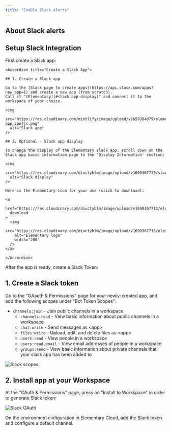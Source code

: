 ```yaml
---
title: "Enable Slack alerts"
---
```


## About Slack alerts

<Snippet file="alerts/alerts-introduction.mdx" />

## Setup Slack Integration


<Steps>
  <Step title="Slack App">
    First create a Slack app:

    <Accordion title="Create a Slack App">
    
    ## 1. Create a Slack app
    
    Go to the [Slack page to create apps](https://api.slack.com/apps?new_app=1) and create a new app (from scratch).
    Call it "[Elementary](#slack-app-display)" and connect it to the workspace of your choice.
    
    <img
      src="https://res.cloudinary.com/mintlify/image/upload/v1659304879/elementary/slack-app_zpn7jc.png"
      alt="Slack app"
    />
    
    ## 2. Optional - Slack app display
    
    To change the display of the Elementary slack app, scroll down on the Slack app basic information page to the 'Display Information' section:
    
    <img
      src="https://res.cloudinary.com/diuctyblm/image/upload/v1690367739/slack_app_customize_movkxg.png"
      alt="Slack display"
    />
    
    Here is the Elementary icon for your use (click to download):
    
    <a
      href="https://res.cloudinary.com/diuctyblm/image/upload/v1690367713/elementary_alert_dzibc7.png"
      download
    >
      <img
        src="https://res.cloudinary.com/diuctyblm/image/upload/v1690367713/elementary_alert_dzibc7.png"
        alt="Elementary logo"
        width="200"
      />
    </a>
    
    </Accordion>

  </Step>
  <Step title="Slack Token">
    After the app is ready, create a Slack Token:

<Accordion title="Create Slack Token">

## 1. Create a Slack token

Go to the "OAauth & Permissions" page for your newly-created app, and add the following scopes under "Bot Token Scopes":

- `channels:join` - Join public channels in a workspace
  - `channels:read` - View basic information about public channels in a workspace
  - `chat:write` - Send messages as \<app\>
  - `files:write` - Upload, edit, and delete files as \<app\>
  - `users:read` - View people in a workspace
  - `users:read.email` - View email addresses of people in a workspace
  - `groups:read` - View basic information about private channels that your slack app has been added to

<img
  src="https://res.cloudinary.com/diuctyblm/image/upload/v1695889115/slack-app-permissions-new_bysiso.png"
  alt="Slack scopes"
/>

## 2. Install app at your Workspace

At the "OAuth & Permissions" page, press on "Install to Workspace" in order to generate Slack token:

<img
  src="https://res.cloudinary.com/mintlify/image/upload/v1659304881/elementary/slack-oauth_g6p5jj.png"
  alt="Slack OAuth"
/>

</Accordion>
  </Step>
  <Step title="Connect Slack">
    On the environment cinfiguration in Elementary Cloud, add the Slack token and configure a default channel. 
  </Step>
</Steps>
